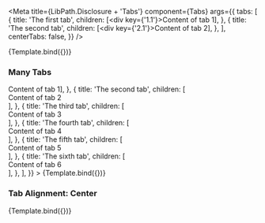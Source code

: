 


<Meta
    title={LibPath.Disclosure + 'Tabs'}
    component={Tabs}
    args={{
        tabs: [
            {
                title: 'The first tab',
                children: [<div key={'1.1'}>Content of tab 1</div>],
            },
            {
                title: 'The second tab',
                children: [<div key={'2.1'}>Content of tab 2</div>],
            },
        ],
        centerTabs: false,
    }}
/>

<DocsPageHeader
    title={componentName}
    description="This component is used to display and hide content in distinctive tabs."
    addImportantNote={true}
    noteMessage="There is a bug with 'Show Code' where nested components inside of props are being enclosed by a MDXCreateElement-tag."
    variant="stable"
/>

<Canvas withToolbar>
    <Story name="Base">{Template.bind({})}</Story>
</Canvas>

<DocsPageBody addStories={true} />

### Many Tabs

<Canvas withToolbar>
    <Story
        name="Many Tabs"
        args={{
            tabs: [
                {
                    title: 'The first tab',
                    children: [<div key={'1.1'}>Content of tab 1</div>],
                },
                {
                    title: 'The second tab',
                    children: [<div key={'2.1'}>Content of tab 2</div>],
                },
                {
                    title: 'The third tab',
                    children: [<div key={'3.1'}>Content of tab 3</div>],
                },
                {
                    title: 'The fourth tab',
                    children: [<div key={'4.1'}>Content of tab 4</div>],
                },
                {
                    title: 'The fifth tab',
                    children: [<div key={'5.1'}>Content of tab 5</div>],
                },
                {
                    title: 'The sixth tab',
                    children: [<div key={'6.1'}>Content of tab 6</div>],
                },
            ],
        }}
    >
        {Template.bind({})}
    </Story>
</Canvas>

### Tab Alignment: Center

<Canvas withToolbar>
    <Story
        name="Tab Alignment: Center"
        args={{
            centerTabs: true,
        }}
    >
        {Template.bind({})}
    </Story>
</Canvas>

